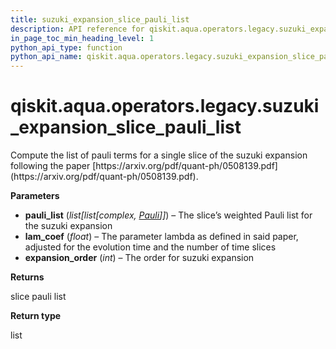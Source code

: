 ```yaml
---
title: suzuki_expansion_slice_pauli_list
description: API reference for qiskit.aqua.operators.legacy.suzuki_expansion_slice_pauli_list
in_page_toc_min_heading_level: 1
python_api_type: function
python_api_name: qiskit.aqua.operators.legacy.suzuki_expansion_slice_pauli_list
---
```


# qiskit.aqua.operators.legacy.suzuki\_expansion\_slice\_pauli\_list

<Function id="qiskit.aqua.operators.legacy.suzuki_expansion_slice_pauli_list" isDedicatedPage={true} github="https://github.com/qiskit-community/qiskit-aqua/tree/stable/0.9/qiskit/aqua/operators/legacy/common.py" signature="suzuki_expansion_slice_pauli_list(pauli_list, lam_coef, expansion_order)">
  Compute the list of pauli terms for a single slice of the suzuki expansion following the paper [https://arxiv.org/pdf/quant-ph/0508139.pdf](https://arxiv.org/pdf/quant-ph/0508139.pdf).

  **Parameters**

  *   **pauli\_list** (*list\[list\[complex,* [*Pauli*](qiskit.quantum_info.Pauli "qiskit.quantum_info.Pauli")*]]*) – The slice’s weighted Pauli list for the suzuki expansion
  *   **lam\_coef** (*float*) – The parameter lambda as defined in said paper, adjusted for the evolution time and the number of time slices
  *   **expansion\_order** (*int*) – The order for suzuki expansion

  **Returns**

  slice pauli list

  **Return type**

  list
</Function>

